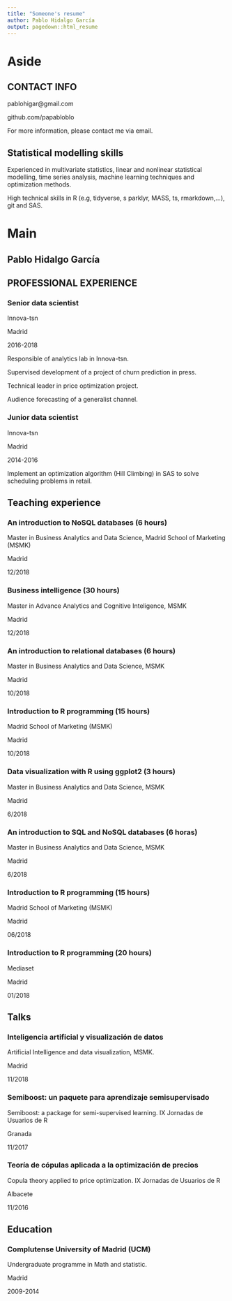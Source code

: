 ```yaml
---
title: "Someone's resume"
author: Pablo Hidalgo García
output: pagedown::html_resume
---
```



Aside
====================================



CONTACT INFO
------------------------------------

<i class="fa fa-envelope"></i> pablohigar@gmail.com

<i class="fa fa-github"></i> github.com/papabloblo

For more information, please contact me via email.

Statistical modelling skills
------------------------------------

Experienced in multivariate statistics, linear and nonlinear statistical modelling, time series analysis, machine learning techniques and optimization methods. 

High technical skills in R (e.g, tidyverse, s
parklyr, MASS, ts, rmarkdown,...), git and SAS.






Main
====================================

Pablo Hidalgo García {#title}
------------------------------------




PROFESSIONAL EXPERIENCE 
------------------------------------

### Senior data scientist

Innova-tsn

Madrid

2016-2018

Responsible of analytics lab in Innova-tsn.

Supervised development of a project of churn prediction in press.

Technical leader in price optimization project.

Audience forecasting of a generalist channel.



### Junior data scientist

Innova-tsn

Madrid

2014-2016

Implement an optimization algorithm (Hill Climbing) in SAS to solve scheduling problems in retail.





Teaching experience {data-icon=chalkboard-teacher}
------------------------------------

### An introduction to NoSQL databases (6 hours)

Master in Business Analytics and Data Science, Madrid School of Marketing (MSMK)

Madrid

12/2018

### Business intelligence (30 hours)

Master in Advance Analytics and Cognitive Inteligence, MSMK

Madrid

12/2018

### An introduction to relational databases (6 hours)

Master in Business Analytics and Data Science, MSMK

Madrid

10/2018

### Introduction to R programming (15 hours)

Madrid School of Marketing (MSMK)

Madrid

10/2018


### Data visualization with R using ggplot2 (3 hours)

Master in Business Analytics and Data Science, MSMK

Madrid

6/2018

### An introduction to SQL and NoSQL databases (6 horas)

Master in Business Analytics and Data Science, MSMK

Madrid

6/2018

### Introduction to R programming (15 hours)

Madrid School of Marketing (MSMK)

Madrid

06/2018


### Introduction to R programming  (20 hours)

Mediaset

Madrid

01/2018


Talks 
------------------------------------

### Inteligencia artificial y visualización de datos

Artificial Intelligence and data visualization, MSMK.

Madrid

11/2018




### Semiboost: un paquete para aprendizaje semisupervisado

Semiboost: a package for semi-supervised learning. IX Jornadas de Usuarios de R

Granada

11/2017







### Teoría de cópulas aplicada a la optimización de precios

Copula theory applied to price optimization. IX Jornadas de Usuarios de R

Albacete

11/2016






Education {data-icon=graduation-cap}
------------------------------------

### Complutense University of Madrid (UCM)

Undergraduate programme in Math and statistic.

Madrid

2009-2014



